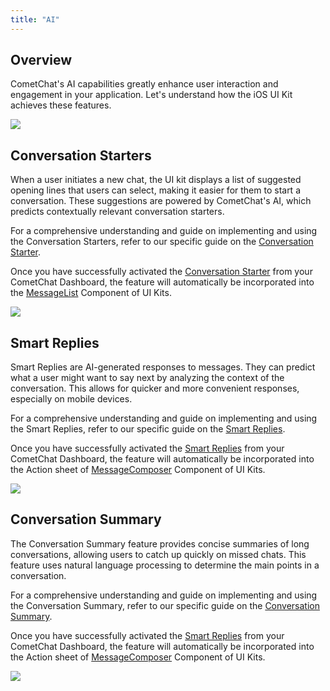 ```yaml
---
title: "AI"
---
```


## Overview

CometChat's AI capabilities greatly enhance user interaction and engagement in your application. Let's understand how the iOS UI Kit achieves these features.

<Frame>
  <img src="/images/786f4de2-ai-d1f9b4c95dfa1b3775caff7ef5948acd.png" />
</Frame>

## Conversation Starters

When a user initiates a new chat, the UI kit displays a list of suggested opening lines that users can select, making it easier for them to start a conversation. These suggestions are powered by CometChat's AI, which predicts contextually relevant conversation starters.

For a comprehensive understanding and guide on implementing and using the Conversation Starters, refer to our specific guide on the [Conversation Starter](/docs/fundamentals/ai-user-copilot/conversation-starter).

Once you have successfully activated the [Conversation Starter](/docs/fundamentals/ai-user-copilot/conversation-starter) from your CometChat Dashboard, the feature will automatically be incorporated into the [MessageList](/docs/ui-kit/ios/message-list) Component of UI Kits.

<Frame>
  <img src="/images/a14054ba-conversation-starter-ee7d014bf983c1e53cfdc9bb77e1fbf4.png" />
</Frame>

## Smart Replies

Smart Replies are AI-generated responses to messages. They can predict what a user might want to say next by analyzing the context of the conversation. This allows for quicker and more convenient responses, especially on mobile devices.

For a comprehensive understanding and guide on implementing and using the Smart Replies, refer to our specific guide on the [Smart Replies](/docs/fundamentals/ai-user-copilot/smart-replies).

Once you have successfully activated the [Smart Replies](/docs/fundamentals/ai-user-copilot/smart-replies) from your CometChat Dashboard, the feature will automatically be incorporated into the Action sheet of [MessageComposer](/docs/ui-kit/ios/message-composer) Component of UI Kits.

<Frame>
  <img src="/images/1279fa13-smart-replies-ac72d4901900b26494ef0ec5d9bd1a9e.png" />
</Frame>

## Conversation Summary

The Conversation Summary feature provides concise summaries of long conversations, allowing users to catch up quickly on missed chats. This feature uses natural language processing to determine the main points in a conversation.

For a comprehensive understanding and guide on implementing and using the Conversation Summary, refer to our specific guide on the [Conversation Summary](/docs/fundamentals/ai-user-copilot/conversation-summary).

Once you have successfully activated the [Smart Replies](/docs/fundamentals/ai-user-copilot/smart-replies) from your CometChat Dashboard, the feature will automatically be incorporated into the Action sheet of [MessageComposer](/docs/ui-kit/ios/message-composer) Component of UI Kits.

<Frame>
  <img src="/images/fb0b0a97-conversation-summary-3e1b1181b26b04edd49c3e0a4120e874.png" />
</Frame>
